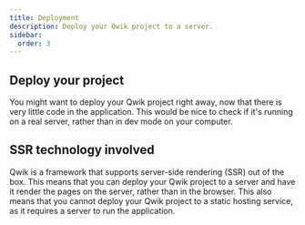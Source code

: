 ```yaml
---
title: Deployment
description: Deploy your Qwik project to a server.
sidebar:
  order: 3
---
```


## Deploy your project

You might want to deploy your Qwik project right away, now that there is very little code in the application.
This would be nice to check if it's running on a real server, rather than in dev mode on your computer.

## SSR technology involved

Qwik is a framework that supports server-side rendering (SSR) out of the box.
This means that you can deploy your Qwik project to a server and have it render the pages on the server, 
rather than in the browser.
This also means that you cannot deploy your Qwik project to a static hosting service,
as it requires a server to run the application.